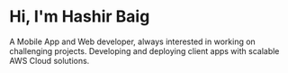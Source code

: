 # Hi, I'm Hashir Baig

A Mobile App and Web developer, always interested in working on challenging projects. Developing and deploying client apps with scalable AWS Cloud solutions.
